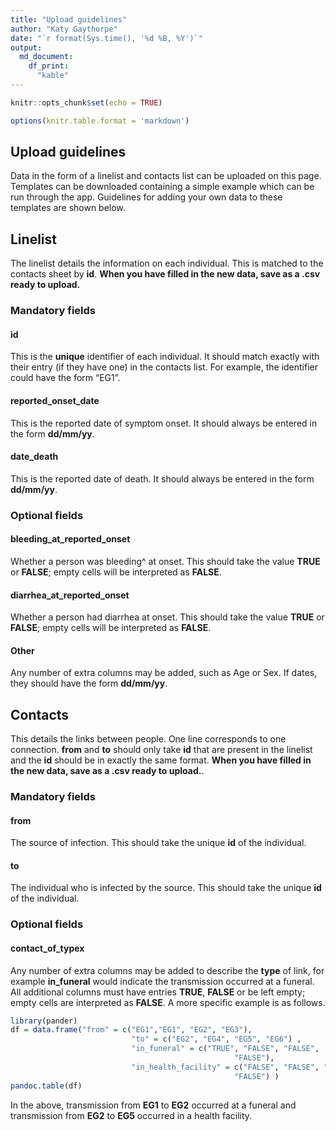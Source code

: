 ```yaml
---
title: "Upload guidelines"
author: "Katy Gaythorpe"
date: "`r format(Sys.time(), '%d %B, %Y')`"
output: 
  md_document:
    df_print:
      "kable"
---
```


```r
knitr::opts_chunk$set(echo = TRUE)

options(knitr.table.format = 'markdown')
```

## Upload guidelines

Data in the form of a linelist and contacts list can be uploaded on this page. Templates can be downloaded containing a simple example which can be run through the app. Guidelines for adding your own data to these templates are shown below.

## Linelist

The linelist details the information on each individual. This is matched to the contacts sheet by **id**. **When you have filled in the new data, save as a .csv ready to upload.**

### Mandatory fields

#### id

This is the **unique** identifier of each individual. It should match exactly with their entry (if they have one) in the contacts list. For example, the identifier could have the form "EG1".

#### reported_onset_date

This is the reported date of symptom onset. It should always be entered in the form **dd/mm/yy**.

#### date_death

This is the reported date of death. It should always be entered in the form **dd/mm/yy**.

### Optional fields

#### bleeding_at_reported_onset

Whether a person was bleeding^ at onset. This should take the value **TRUE** or **FALSE**; empty cells will be interpreted as **FALSE**.

#### diarrhea_at_reported_onset

Whether a person had diarrhea at onset. This should take the value **TRUE** or **FALSE**; empty cells will be interpreted as **FALSE**.

#### Other

Any number of extra columns may be added, such as Age or Sex. If dates, they should have the form **dd/mm/yy**.

## Contacts

This details the links between people. One line corresponds to one connection. **from** and **to** should only take **id** that are present in the linelist and the **id** should be in exactly the same format. **When you have filled in the new data, save as a .csv ready to upload.**.

### Mandatory fields

#### from
The source of infection. This should take the unique **id** of the individual.

#### to 
The individual who is infected by the source. This should take the unique **id** of the individual.

### Optional fields

#### contact_of_typex

Any number of extra columns may be added to describe the **type** of link, for example **in_funeral** would indicate the transmission occurred at a funeral. All additional columns must have entries **TRUE**, **FALSE** or be left empty; empty cells are interpreted as **FALSE**. A more specific example is as follows.

```r
library(pander)
df = data.frame("from" = c("EG1","EG1", "EG2", "EG3"), 
                           "to" = c("EG2", "EG4", "EG5", "EG6") ,
                           "in_funeral" = c("TRUE", "FALSE", "FALSE", 
                                                  "FALSE"),
                           "in_health_facility" = c("FALSE", "FALSE", "TRUE", 
                                                  "FALSE") )
pandoc.table(df)
```

In the above, transmission from **EG1** to **EG2** occurred at a funeral and transmission from **EG2** to **EG5** occurred in a health facility.